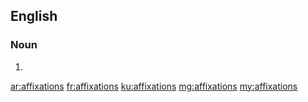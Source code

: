 ==English==

===Noun===
{{head|en|noun plural form}}

# {{plural of|affixation|lang=en}}

[[ar:affixations]]
[[fr:affixations]]
[[ku:affixations]]
[[mg:affixations]]
[[my:affixations]]